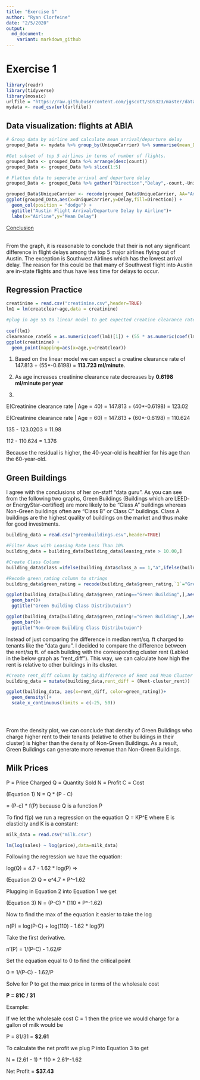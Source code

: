 ```yaml
---
title: "Exercise 1"
author: "Ryan Clorfeine"
date: "2/5/2020"
output: 
  md_document:
    variant: markdown_github
---
```


# Exercise 1
```r
library(readr)
library(tidyverse)
library(mosaic)
urlfile = "https://raw.githubusercontent.com/jgscott/SDS323/master/data/ABIA.csv"
mydata <- read_csv(url(urlfile))
```

## Data visualization: flights at ABIA
```r
# Group data by airline and calculate mean arrival/departure delay
grouped_Data <- mydata %>% group_by(UniqueCarrier) %>% summarise(mean_DepDelay=mean(DepDelay,na.rm=TRUE),mean_ArrDelay=mean(ArrDelay,na.rm=TRUE), count=n())

#Get subset of top 5 airlines in terms of number of flights.
grouped_Data <- grouped_Data %>% arrange(desc(count))
grouped_Data <- grouped_Data %>% slice(1:5)

# Flatten data to seperate arrival and departure delay
grouped_Data <- grouped_Data %>% gather("Direction","Delay",-count,-UniqueCarrier)

grouped_Data$UniqueCarrier <- recode(grouped_Data$UniqueCarrier, AA="American", WN="Southwest",B6="JetBlue", YV="Mesa", CO="Continental")
ggplot(grouped_Data,aes(x=UniqueCarrier,y=Delay,fill=Direction)) +
  geom_col(position = "dodge") +
  ggtitle("Austin Flight Arrival/Departure Delay by Airline")+
  labs(x="Airline",y="Mean Delay")

```

<ins>Conclusion</ins>
<br>
From the graph, it is reasonable to conclude that their is not any significant difference in flight delays among the top 5 major airlines flying out of Austin. The exception is Southwest Airlines which has the lowest arrival delay. The reason for this could be that many of Southwest flight into Austin are in-state flights and thus have less time for delays to occur.

## Regression Practice

```r
creatinine = read.csv("creatinine.csv",header=TRUE)
lm1 = lm(creatclear~age,data = creatinine)

#plug in age 55 to linear model to get expected creatine clearance rate
 
coef(lm1)
cleareance_rate55 = as.numeric(coef(lm1)[1]) + (55 * as.numeric(coef(lm1)[2]))
ggplot(creatinine) +
  geom_point(mapping=aes(x=age,y=creatclear))

```
  
1. Based on the linear model we can expect a creatine clearance rate of  
147.813 + (55*-0.6198) = **113.723 ml/minute**.

2.  As age increases creatinine clearance rate decreases by **0.6198 ml/minute per year**

3. 

E(Creatinine clearance rate | Age = 40) = 147.813 + (40*-0.6198) = 123.02

E(Creatinine clearance rate | Age = 60) = 147.813 + (60*-0.6198) = 110.624

135 - 123.0203 = 11.98

112 - 110.624 = 1.376

Because the residual is higher, the 40-year-old is healthier for his age than the 60-year-old.

## Green Buildings

I agree with the conclusions of her on-staff "data guru". As you can see from the following two graphs, Green Buildings (Buildings which are LEED- or EnergyStar-certified) are more likely to be "Class A" buildings whereas Non-Green buildings often are "Class B" or Class C" buildings. Class A buildings are the highest quality of buildings on the market and thus make for good investments.

```r
building_data = read.csv("greenbuildings.csv",header=TRUE)

#Filter Rows with Leasing Rate Less Than 10%
building_data = building_data[building_data$leasing_rate > 10.00,]

#Create Class Column
building_data$class =ifelse(building_data$class_a == 1,"a",ifelse(building_data$class_b == 1,"b","c"))

#Recode green_rating column to strings
building_data$green_rating = recode(building_data$green_rating,`1`="Green Building", `0`="Non-Green Building")

ggplot(building_data[building_data$green_rating=="Green Building",],aes(x=class))+
  geom_bar()+
  ggtitle("Green Building Class Distributuion")

ggplot(building_data[building_data$green_rating!="Green Building",],aes(x=class))+
  geom_bar()+
  ggtitle("Non-Green Building Class Distributuion")
```

Instead of just comparing the difference in median rent/sq. ft charged to tenants like the "data guru". I decided to compare the difference between the rent/sq ft. of each building with the corresponding cluster rent (Labled in the below graph as "rent_diff"). This way, we can calculate how high the rent is relative to other buildings in its cluster.

```r
#Create rent_diff column by taking difference of Rent and Mean Cluster Rent
building_data = mutate(building_data,rent_diff = (Rent-cluster_rent))

ggplot(building_data, aes(x=rent_diff, color=green_rating))+
  geom_density()+
  scale_x_continuous(limits = c(-25, 50))


  
```

From the density plot, we can conclude that density of Green Buildings who charge higher rent to their tenants (relative to other buildings in their cluster) is higher than the density of Non-Green Buildings. As a result, Green Buildings can generate more revenue than Non-Green Buildings.

## Milk Prices

P = Price Charged
Q = Quantity Sold
N = Profit
C = Cost

(Equation 1) N = Q * (P - C)

  = (P-c) * f(P) because Q is a function P 
  
To find f(p) we run a regression on the equation Q = KP^E where E is elasticity and K is a constant:
```r
milk_data = read.csv("milk.csv")

lm(log(sales) ~ log(price),data=milk_data)
```

Following the regression we have the equation:

log(Q) = 4.7 - 1.62 * log(P) =>

(Equation 2) Q = e^4.7 * P^-1.62

Plugging in Equation 2 into Equation 1 we get

 (Equation 3) N = (P-C) * (110 * P^-1.62)

Now to find the max of the equation it easier to take the log 

n(P) = log(P-C) + log(110) - 1.62 * log(P)

Take the first derivative.

n'(P) = 1/(P-C) - 1.62/P

Set the equation equal to 0 to find the critical point

0 =  1/(P-C) - 1.62/P

Solve for P to get the max price in terms of the wholesale cost

**P = 81C / 31**

Example:

If we let the wholesale cost C = 1 then the price we would charge for a gallon of milk would be

P = 81/31 = **$2.61**

To calculate the net profit we plug P into Equation 3 to get

N = (2.61 - 1) * 110 * 2.61^-1.62

Net Profit = **$37.43**




